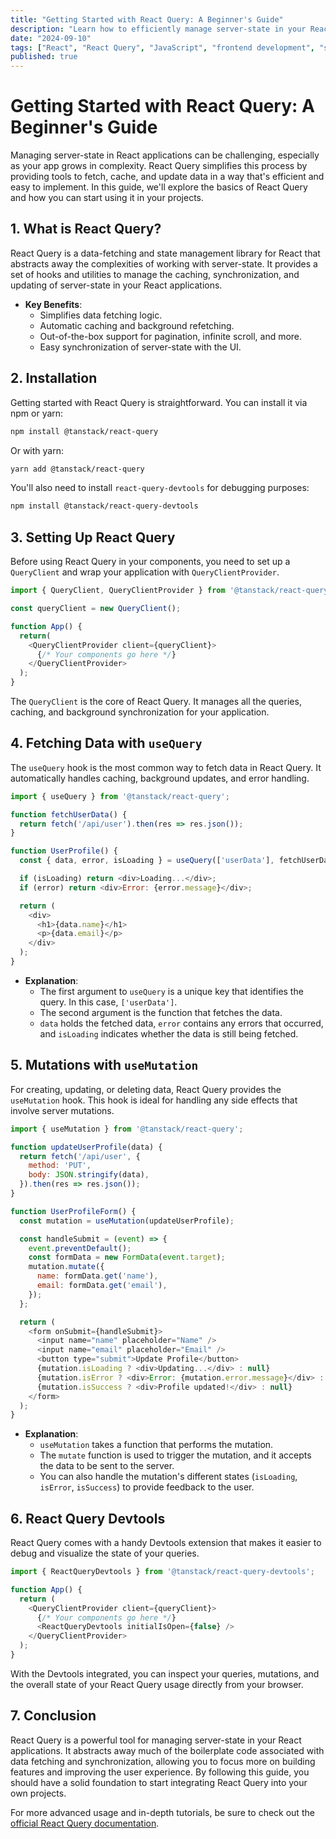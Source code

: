 ```yaml
---
title: "Getting Started with React Query: A Beginner's Guide"
description: "Learn how to efficiently manage server-state in your React applications using React Query. This guide walks you through the basics and essential concepts, making it easier to integrate into your projects."
date: "2024-09-10"
tags: ["React", "React Query", "JavaScript", "frontend development", "state management"]
published: true
---
```


# Getting Started with React Query: A Beginner's Guide

Managing server-state in React applications can be challenging, especially as your app grows in complexity. React Query simplifies this process by providing tools to fetch, cache, and update data in a way that's efficient and easy to implement. In this guide, we'll explore the basics of React Query and how you can start using it in your projects.

## 1. **What is React Query?**

React Query is a data-fetching and state management library for React that abstracts away the complexities of working with server-state. It provides a set of hooks and utilities to manage the caching, synchronization, and updating of server-state in your React applications.

- **Key Benefits**:
  - Simplifies data fetching logic.
  - Automatic caching and background refetching.
  - Out-of-the-box support for pagination, infinite scroll, and more.
  - Easy synchronization of server-state with the UI.

## 2. **Installation**

Getting started with React Query is straightforward. You can install it via npm or yarn:

```bash
npm install @tanstack/react-query
```

Or with yarn:

```bash
yarn add @tanstack/react-query
```

You'll also need to install `react-query-devtools` for debugging purposes:

```bash
npm install @tanstack/react-query-devtools
```

## 3. **Setting Up React Query**

Before using React Query in your components, you need to set up a `QueryClient` and wrap your application with `QueryClientProvider`.

```javascript
import { QueryClient, QueryClientProvider } from '@tanstack/react-query';

const queryClient = new QueryClient();

function App() {
  return( 
    <QueryClientProvider client={queryClient}>
      {/* Your components go here */}
    </QueryClientProvider>
  );
}
```

The `QueryClient` is the core of React Query. It manages all the queries, caching, and background synchronization for your application.

## 4. **Fetching Data with `useQuery`**

The `useQuery` hook is the most common way to fetch data in React Query. It automatically handles caching, background updates, and error handling.

```javascript
import { useQuery } from '@tanstack/react-query';

function fetchUserData() {
  return fetch('/api/user').then(res => res.json());
}

function UserProfile() {
  const { data, error, isLoading } = useQuery(['userData'], fetchUserData);

  if (isLoading) return <div>Loading...</div>;
  if (error) return <div>Error: {error.message}</div>;

  return (
    <div>
      <h1>{data.name}</h1>
      <p>{data.email}</p>
    </div>
  );
}
```

- **Explanation**:
  - The first argument to `useQuery` is a unique key that identifies the query. In this case, `['userData']`.
  - The second argument is the function that fetches the data.
  - `data` holds the fetched data, `error` contains any errors that occurred, and `isLoading` indicates whether the data is still being fetched.

## 5. **Mutations with `useMutation`**

For creating, updating, or deleting data, React Query provides the `useMutation` hook. This hook is ideal for handling any side effects that involve server mutations.

```javascript
import { useMutation } from '@tanstack/react-query';

function updateUserProfile(data) {
  return fetch('/api/user', {
    method: 'PUT',
    body: JSON.stringify(data),
  }).then(res => res.json());
}

function UserProfileForm() {
  const mutation = useMutation(updateUserProfile);

  const handleSubmit = (event) => {
    event.preventDefault();
    const formData = new FormData(event.target);
    mutation.mutate({
      name: formData.get('name'),
      email: formData.get('email'),
    });
  };

  return (
    <form onSubmit={handleSubmit}>
      <input name="name" placeholder="Name" />
      <input name="email" placeholder="Email" />
      <button type="submit">Update Profile</button>
      {mutation.isLoading ? <div>Updating...</div> : null}
      {mutation.isError ? <div>Error: {mutation.error.message}</div> : null}
      {mutation.isSuccess ? <div>Profile updated!</div> : null}
    </form>
  );
}
```

- **Explanation**:
  - `useMutation` takes a function that performs the mutation.
  - The `mutate` function is used to trigger the mutation, and it accepts the data to be sent to the server.
  - You can also handle the mutation's different states (`isLoading`, `isError`, `isSuccess`) to provide feedback to the user.

## 6. **React Query Devtools**

React Query comes with a handy Devtools extension that makes it easier to debug and visualize the state of your queries.

```javascript
import { ReactQueryDevtools } from '@tanstack/react-query-devtools';

function App() {
  return (
    <QueryClientProvider client={queryClient}>
      {/* Your components go here */}
      <ReactQueryDevtools initialIsOpen={false} />
    </QueryClientProvider>
  );
}
```

With the Devtools integrated, you can inspect your queries, mutations, and the overall state of your React Query usage directly from your browser.

## 7. **Conclusion**

React Query is a powerful tool for managing server-state in your React applications. It abstracts away much of the boilerplate code associated with data fetching and synchronization, allowing you to focus more on building features and improving the user experience. By following this guide, you should have a solid foundation to start integrating React Query into your own projects.

For more advanced usage and in-depth tutorials, be sure to check out the [official React Query documentation](https://react-query.tanstack.com/).
